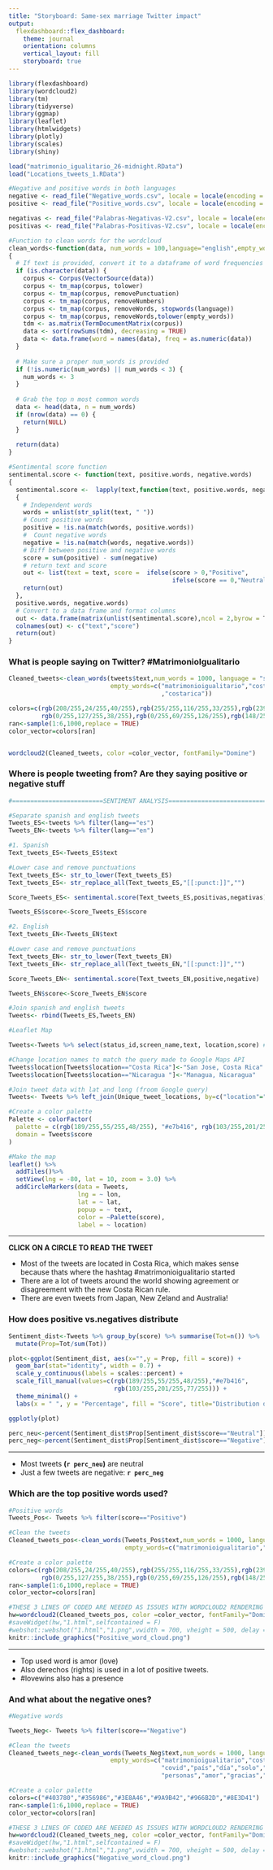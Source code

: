 ```yaml
---
title: "Storyboard: Same-sex marriage Twitter impact"
output: 
  flexdashboard::flex_dashboard:
    theme: journal
    orientation: columns
    vertical_layout: fill
    storyboard: true
---
```


```r
library(flexdashboard)
library(wordcloud2)
library(tm)
library(tidyverse)
library(ggmap)
library(leaflet)
library(htmlwidgets)
library(plotly)
library(scales)
library(shiny)

load("matrimonio_igualitario_26-midnight.RData")
load("Locations_tweets_1.RData")

#Negative and positive words in both languages
negative <- read_file("Negative_words.csv", locale = locale(encoding = "Windows-1252")) %>% str_split("\r\n") %>% flatten_chr()
positive <- read_file("Positive_words.csv", locale = locale(encoding = "Windows-1252")) %>% str_split("\r\n") %>% flatten_chr()

negativas <- read_file("Palabras-Negativas-V2.csv", locale = locale(encoding = "Windows-1252")) %>% str_split("\r\n") %>% flatten_chr()
positivas <- read_file("Palabras-Positivas-V2.csv", locale = locale(encoding = "Windows-1252")) %>% str_split("\r\n") %>% flatten_chr()

#Function to clean words for the wordcloud
clean_words<-function(data, num_words = 100,language="english",empty_words=c("The","And"))
{
  # If text is provided, convert it to a dataframe of word frequencies
  if (is.character(data)) {
    corpus <- Corpus(VectorSource(data))
    corpus <- tm_map(corpus, tolower)
    corpus <- tm_map(corpus, removePunctuation)
    corpus <- tm_map(corpus, removeNumbers)
    corpus <- tm_map(corpus, removeWords, stopwords(language))
    corpus <- tm_map(corpus, removeWords,tolower(empty_words))
    tdm <- as.matrix(TermDocumentMatrix(corpus))
    data <- sort(rowSums(tdm), decreasing = TRUE)
    data <- data.frame(word = names(data), freq = as.numeric(data))
  }
  
  # Make sure a proper num_words is provided
  if (!is.numeric(num_words) || num_words < 3) {
    num_words <- 3
  }  
  
  # Grab the top n most common words
  data <- head(data, n = num_words)
  if (nrow(data) == 0) {
    return(NULL)
  }
  
  return(data)
}

#Sentimental score function
sentimental.score <- function(text, positive.words, negative.words) 
{
  sentimental.score <-  lapply(text,function(text, positive.words, negative.words)
  {
    # Independent words
    words = unlist(str_split(text, " "))
    # Count positive words
    positive = !is.na(match(words, positive.words))
    #  Count negative words
    negative = !is.na(match(words, negative.words))
    # Diff between positive and negative words
    score = sum(positive) - sum(negative)
    # return text and score
    out <- list(text = text, score =  ifelse(score > 0,"Positive",
                                             ifelse(score == 0,"Neutral","Negative")))
    return(out)
  }, 
  positive.words, negative.words)
  # Convert to a data frame and format columns
  out <- data.frame(matrix(unlist(sentimental.score),ncol = 2,byrow = T),stringsAsFactors = F)
  colnames(out) <- c("text","score")
  return(out)
}

```

### What is people saying on Twitter? \n #MatrimonioIgualitario

```r
Cleaned_tweets<-clean_words(tweets$text,num_words = 1000, language = "spanish",
                            empty_words=c("matrimonioigualitario","costa","rica"
                                          ,"costarica"))
```

```r
colors=c(rgb(208/255,24/255,40/255),rgb(255/255,116/255,33/255),rgb(239/255,194/255,43/255),
         rgb(0/255,127/255,38/255),rgb(0/255,69/255,126/255),rgb(148/255,45/255,194/255))
ran<-sample(1:6,1000,replace = TRUE)
color_vector=colors[ran]


wordcloud2(Cleaned_tweets, color =color_vector, fontFamily="Domine")
```

### Where is people tweeting from? Are they saying positive or negative stuff

```r
#=========================SENTIMENT ANALYSIS============================

#Separate spanish and english tweets
Tweets_ES<-tweets %>% filter(lang=="es")
Tweets_EN<-tweets %>% filter(lang=="en")

#1. Spanish
Text_tweets_ES<-Tweets_ES$text 

#Lower case and remove punctuations
Text_tweets_ES<- str_to_lower(Text_tweets_ES)
Text_tweets_ES<- str_replace_all(Text_tweets_ES,"[[:punct:]]","")

Score_Tweets_ES<- sentimental.score(Text_tweets_ES,positivas,negativas) 

Tweets_ES$score<-Score_Tweets_ES$score

#2. English
Text_tweets_EN<-Tweets_EN$text 

#Lower case and remove punctuations
Text_tweets_EN<- str_to_lower(Text_tweets_EN)
Text_tweets_EN<- str_replace_all(Text_tweets_EN,"[[:punct:]]","")

Score_Tweets_EN<- sentimental.score(Text_tweets_EN,positive,negative) 

Tweets_EN$score<-Score_Tweets_EN$score

#Join spanish and english tweets
Tweets<- rbind(Tweets_ES,Tweets_EN)

```

```r
#Leaflet Map

Tweets<-Tweets %>% select(status_id,screen_name,text, location,score) #select only the requiered variables

#Change location names to match the query made to Google Maps API
Tweets$location[Tweets$location=="Costa Rica"]<-"San Jose, Costa Rica"
Tweets$location[Tweets$location=="Nicaragua "]<-"Managua, Nicaragua"

#Join tweet data with lat and long (froom Google query)
Tweets<- Tweets %>% left_join(Unique_tweet_locations, by=c("location"="Name_Location"))
```

```r
#Create a color palette
Palette <- colorFactor(
  palette = c(rgb(189/255,55/255,48/255), "#e7b416", rgb(103/255,201/255,77/255)), #c('red', 'blue', 'green')
  domain = Tweets$score
)

#Make the map
leaflet() %>% 
  addTiles()%>% 
  setView(lng = -80, lat = 10, zoom = 3.0) %>%
  addCircleMarkers(data = Tweets, 
                   lng = ~ lon,
                   lat = ~ lat,
                   popup = ~ text,
                   color = ~Palette(score),
                   label = ~ location) 
``` 

***

**CLICK ON A CIRCLE TO READ THE TWEET**

* Most of the tweets are located in Costa Rica, which makes sense because thats where the hashtag #matrimonioigualitario started
* There are a lot of tweets around the world showing agreement or disagreement with the new Costa Rican rule.
* There are even tweets from Japan, New Zeland and Australia!

### How does positive vs.negatives distribute

```r
Sentiment_dist<-Tweets %>% group_by(score) %>% summarise(Tot=n()) %>%
  mutate(Prop=Tot/sum(Tot)) 
```

```r
plot<-ggplot(Sentiment_dist, aes(x="",y = Prop, fill = score)) +
  geom_bar(stat="identity", width = 0.7) +
  scale_y_continuous(labels = scales::percent) +
  scale_fill_manual(values=c(rgb(189/255,55/255,48/255),"#e7b416",
                             rgb(103/255,201/255,77/255))) +
  theme_minimal() +
  labs(x = " ", y = "Percentage", fill = "Score", title="Distribution of sentiments") 

ggplotly(plot)
```

```r
perc_neu<-percent(Sentiment_dist$Prop[Sentiment_dist$score=="Neutral"])
perc_neg<-percent(Sentiment_dist$Prop[Sentiment_dist$score=="Negative"])
```

***

* Most tweets **(`r perc_neu`)** are neutral
* Just a few tweets are negative: **`r perc_neg`**


### Which are the top positive words used?

```r
#Positive words
Tweets_Pos<- Tweets %>% filter(score=="Positive")

#Clean the tweets
Cleaned_tweets_pos<-clean_words(Tweets_Pos$text,num_words = 1000, language = "spanish",
                                empty_words=c("matrimonioigualitario","costa","rica", "costarica","país"))

```


```r
#Create a color palette
colors=c(rgb(208/255,24/255,40/255),rgb(255/255,116/255,33/255),rgb(239/255,194/255,43/255),
         rgb(0/255,127/255,38/255),rgb(0/255,69/255,126/255),rgb(148/255,45/255,194/255))
ran<-sample(1:6,1000,replace = TRUE)
color_vector=colors[ran]

#THESE 3 LINES OF CODED ARE NEEDED AS ISSUES WITH WORDCLOUD2 RENDERING ON FLEXBOARD
hw=wordcloud2(Cleaned_tweets_pos, color =color_vector, fontFamily="Domine")
#saveWidget(hw,"1.html",selfcontained = F)
#webshot::webshot("1.html","1.png",vwidth = 700, vheight = 500, delay =10)
knitr::include_graphics("Positive_word_cloud.png")
```

***

* Top used word is amor (love)
* Also derechos (rights) is used in a lot of positive tweets.
* #lovewins also has a presence 

### And what about the negative ones?

```r
#Negative words

Tweets_Neg<- Tweets %>% filter(score=="Negative")

#Clean the tweets
Cleaned_tweets_neg<-clean_words(Tweets_Neg$text,num_words = 1000, language = "spanish",
                            empty_words=c("matrimonioigualitario","costa","rica", "costarica","hoy",
                                          "covid","país","día","solo","así","felicidades","lucha",
                                          "personas","amor","gracias","derechos"))

```

```r
#Create a color palette
colors=c("#403780","#356986","#3E8A46","#9A9B42","#966B2D","#8E3D41")
ran<-sample(1:6,1000,replace = TRUE)
color_vector=colors[ran]

#THESE 3 LINES OF CODED ARE NEEDED AS ISSUES WITH WORDCLOUD2 RENDERING ON FLEXBOARD, SO IT WILL BE RENDER AS A PICTURE
hw=wordcloud2(Cleaned_tweets_neg, color =color_vector, fontFamily="Domine")
#saveWidget(hw,"1.html",selfcontained = F)
#webshot::webshot("1.html","1.png",vwidth = 700, vheight = 500, delay =10)
knitr::include_graphics("Negative_word_cloud.png")
```

















